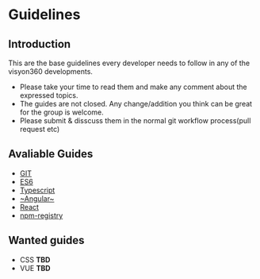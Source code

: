 # Guidelines

## Introduction

This are the base guidelines every developer needs to follow in any of the visyon360 developments.

- Please take your time to read them and make any comment about the expressed topics.
- The guides are not closed. Any change/addition you think can be great for the group is welcome.
- Please submit & disscuss them in the normal git workflow process(pull request etc)

## Avaliable Guides

- [GIT](./guidelines/git)
- [ES6](./guidelines/es6)
- [Typescript](./guidelines/typescript)
- [~Angular~]()
- [React](./guidelines/react)
- [npm-registry](./guidelines/npm-registry)

## Wanted guides

- CSS **TBD**
- VUE **TBD**
